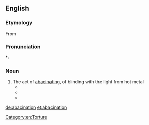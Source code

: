 ==English==
{{wikipedia}}

===Etymology===
From {{suffix|abacinate|ion}}

===Pronunciation===
*: {{rhymes|eɪʃən}}

===Noun===
{{en-noun}}

# The act of [[abacinate|abacinating]], of blinding with the light from hot metal
#* {{quote-book|1902|James Meeker Ludlow|Incentives for Life, Personal and Public|url=http://www.archive.org/stream/incentivesforli00ludlgoog|page=144
|passage=That blind general lost his sight by the process of '''abacination'''.}}
#* {{quote-book|1972|[[w:Trevanian|Trevanian]] (pseud.)|[[w:The Eiger Sanction|The Eiger Sanction]]|url=http://books.google.com/books?id=fB9kqYUlt_YC|page=105|isbn=0345317378|edition=1984 Ballantine ed.
|passage=Her warmth and radiance had blinded him, a self-inflicted '''abacination'''.}}
#* {{quote-book|1994|[[w:Gene Wolfe|Gene Wolfe]]|Sword & Citadel|url=http://www.amazon.com/gp/reader/0312890184|isbn=0312890184|page=134
|passage=I, who had seen so many brandings and '''abacinations''', and had even used the iron myself (among the billion things I recall perfectly is the flesh of Morwenna's cheeks blistering), could scarcely force myself to go and look at him. }}

[[Category:en:Torture]]

[[de:abacination]]
[[et:abacination]]